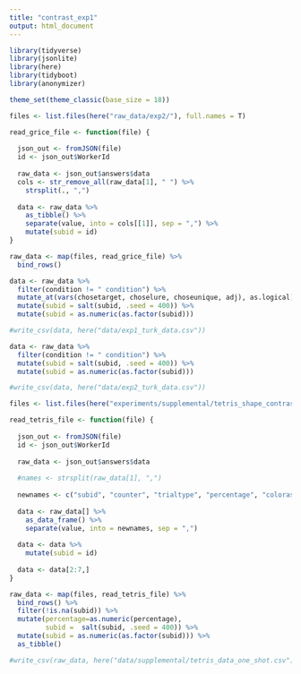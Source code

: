 ```yaml
---
title: "contrast_exp1"
output: html_document
---
```


```r
library(tidyverse)
library(jsonlite)
library(here)
library(tidyboot)
library(anonymizer)

theme_set(theme_classic(base_size = 18))
```

```r
files <- list.files(here("raw_data/exp2/"), full.names = T)

read_grice_file <- function(file) {
  
  json_out <- fromJSON(file)
  id <- json_out$WorkerId
  
  raw_data <- json_out$answers$data 
  cols <- str_remove_all(raw_data[1], " ") %>%
    strsplit(., ",")
  
  data <- raw_data %>%
    as_tibble() %>%
    separate(value, into = cols[[1]], sep = ",") %>%
    mutate(subid = id)
}

raw_data <- map(files, read_grice_file) %>%
  bind_rows() 
```

```r
data <- raw_data %>%
  filter(condition != " condition") %>%
  mutate_at(vars(chosetarget, choselure, choseunique, adj), as.logical) %>%
  mutate(subid = salt(subid, .seed = 400)) %>%
  mutate(subid = as.numeric(as.factor(subid)))

#write_csv(data, here("data/exp1_turk_data.csv"))
```

```r
data <- raw_data %>%
  filter(condition != " condition") %>%
  mutate(subid = salt(subid, .seed = 400)) %>%
  mutate(subid = as.numeric(as.factor(subid)))

#write_csv(data, here("data/exp2_turk_data.csv"))
```

```r
files <- list.files(here("experiments/supplemental/tetris_shape_contrast/raw_data_one_shot"), full.names = T)

read_tetris_file <- function(file) {
  
  json_out <- fromJSON(file)
  id <- json_out$WorkerId
  
  raw_data <- json_out$answers$data 
  
  #names <- strsplit(raw_data[1], ",")
  
  newnames <- c("subid", "counter", "trialtype", "percentage", "colorasked", "diffshape", "diffcolor", "targetshape", "targetcolor", "distractorshape", "distractorcolor", "targetword"," numclicks", "date", "timestamp", "rttrain", "rttest","object1name","object2name","object3name","attnselected")
 
  data <- raw_data[] %>%
    as_data_frame() %>%
    separate(value, into = newnames, sep = ",")
  
  data <- data %>%
    mutate(subid = id)
    
  data <- data[2:7,]
}

raw_data <- map(files, read_tetris_file) %>%
  bind_rows() %>%
  filter(!is.na(subid)) %>%
  mutate(percentage=as.numeric(percentage),
         subid =  salt(subid, .seed = 400)) %>%
  mutate(subid = as.numeric(as.factor(subid))) %>%
  as_tibble()

#write_csv(raw_data, here("data/supplemental/tetris_data_one_shot.csv"))
```